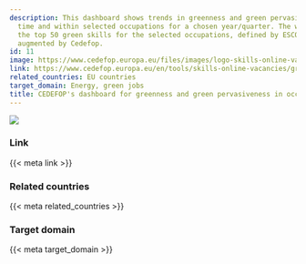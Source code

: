 ```yaml
---
description: This dashboard shows trends in greenness and green pervasiveness  over
  time and within selected occupations for a chosen year/quarter. The word cloud displays
  the top 50 green skills for the selected occupations, defined by ESCO v 1.1.1 and
  augmented by Cedefop.
id: 11
image: https://www.cedefop.europa.eu/files/images/logo-skills-online-vacancies.png
link: https://www.cedefop.europa.eu/en/tools/skills-online-vacancies/greenness-and-green-pervasiveness-occupations
related_countries: EU countries
target_domain: Energy, green jobs
title: CEDEFOP's dashboard for greenness and green pervasiveness in occupations
---
```


![]({{< meta image >}})

### Link

{{< meta link >}}

### Related countries

{{< meta related_countries >}}

### Target domain

{{< meta target_domain >}}

